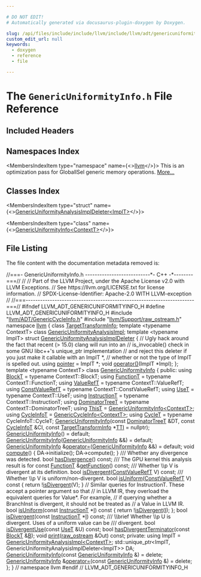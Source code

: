 ```yaml
---

# DO NOT EDIT!
# Automatically generated via docusaurus-plugin-doxygen by Doxygen.

slug: /api/files/include/include/llvm/include/llvm/adt/genericuniformityinfo-h
custom_edit_url: null
keywords:
  - doxygen
  - reference
  - file

---
```





# The `GenericUniformityInfo.h` File Reference

<DoxygenPage pluginConfig={pluginConfig}>



## Included Headers

<IncludesList>
<IncludesListItem
  filePath="llvm/ADT/GenericCycleInfo.h"
  permalink="/docs/api/files/include/include/llvm/include/llvm/adt/genericcycleinfo-h"
  isLocal="true" />
<IncludesListItem
  filePath="llvm/Support/raw_ostream.h"
  permalink="/docs/api/files/include/include/llvm/include/llvm/support/raw-ostream-h"
  isLocal="true" />
</IncludesList>

## Namespaces Index

<MembersIndex>

<MembersIndexItem
  type="namespace"
  name={<><a href="/docs/api/namespaces/llvm">llvm</a></>}>
This is an optimization pass for GlobalISel generic memory operations. <a href="/docs/api/namespaces/llvm/#details">More...</a>
</MembersIndexItem>

</MembersIndex>

## Classes Index

<MembersIndex>

<MembersIndexItem
  type="struct"
  name={<><a href="/docs/api/structs/llvm/genericuniformityanalysisimpldeleter">GenericUniformityAnalysisImplDeleter&lt;ImplT&gt;</a></>}>
</MembersIndexItem>

<MembersIndexItem
  type="class"
  name={<><a href="/docs/api/classes/llvm/genericuniformityinfo">GenericUniformityInfo&lt;ContextT&gt;</a></>}>
</MembersIndexItem>

</MembersIndex>


## File Listing

The file content with the documentation metadata removed is:

<ProgramListing>

<Link id="l00001" /><CodeLine lineNumber="1"><span class="doxyHighlightComment">//===- GenericUniformityInfo.h ---------------------------&#42;- C++ -&#42;--------===//</span></CodeLine>
<Link id="l00002" /><CodeLine lineNumber="2"><span class="doxyHighlightComment">//</span></CodeLine>
<Link id="l00003" /><CodeLine lineNumber="3"><span class="doxyHighlightComment">// Part of the LLVM Project, under the Apache License v2.0 with LLVM Exceptions.</span></CodeLine>
<Link id="l00004" /><CodeLine lineNumber="4"><span class="doxyHighlightComment">// See https://llvm.org/LICENSE.txt for license information.</span></CodeLine>
<Link id="l00005" /><CodeLine lineNumber="5"><span class="doxyHighlightComment">// SPDX-License-Identifier: Apache-2.0 WITH LLVM-exception</span></CodeLine>
<Link id="l00006" /><CodeLine lineNumber="6"><span class="doxyHighlightComment">//</span></CodeLine>
<Link id="l00007" /><CodeLine lineNumber="7"><span class="doxyHighlightComment">//===----------------------------------------------------------------------===//</span></CodeLine>
<Link id="l00008" /><CodeLine lineNumber="8"></CodeLine>
<Link id="l00009" /><CodeLine lineNumber="9"><span class="doxyHighlightPreprocessor">#ifndef LLVM&#95;ADT&#95;GENERICUNIFORMITYINFO&#95;H</span></CodeLine>
<Link id="l00010" /><CodeLine lineNumber="10"><span class="doxyHighlightPreprocessor">#define LLVM&#95;ADT&#95;GENERICUNIFORMITYINFO&#95;H</span></CodeLine>
<Link id="l00011" /><CodeLine lineNumber="11"></CodeLine>
<Link id="l00012" /><CodeLine lineNumber="12"><span class="doxyHighlightPreprocessor">#include &quot;<a href="/docs/api/files/include/include/llvm/include/llvm/adt/genericcycleinfo-h">llvm/ADT/GenericCycleInfo.h</a>&quot;</span></CodeLine>
<Link id="l00013" /><CodeLine lineNumber="13"><span class="doxyHighlightPreprocessor">#include &quot;<a href="/docs/api/files/include/include/llvm/include/llvm/support/raw-ostream-h">llvm/Support/raw&#95;ostream.h</a>&quot;</span></CodeLine>
<Link id="l00014" /><CodeLine lineNumber="14"></CodeLine>
<Link id="l00015" /><CodeLine lineNumber="15"><span class="doxyHighlightKeyword">namespace </span><span class="doxyHighlight"><a href="/docs/api/namespaces/llvm">llvm</a> &#123;</span></CodeLine>
<Link id="l00016" /><CodeLine lineNumber="16"></CodeLine>
<Link id="l00017" /><CodeLine lineNumber="17"><span class="doxyHighlightKeyword">class </span><span class="doxyHighlight"><a href="/docs/api/classes/llvm/targettransforminfo">TargetTransformInfo</a>;</span></CodeLine>
<Link id="l00018" /><CodeLine lineNumber="18"></CodeLine>
<Link id="l00019" /><CodeLine lineNumber="19"><span class="doxyHighlightKeyword">template</span><span class="doxyHighlight"> &lt;</span><span class="doxyHighlightKeyword">typename</span><span class="doxyHighlight"> ContextT&gt; </span><span class="doxyHighlightKeyword">class </span><span class="doxyHighlight"><a href="/docs/api/classes/llvm/genericuniformityanalysisimpl">GenericUniformityAnalysisImpl</a>;</span></CodeLine>
<Link id="l00020" /><CodeLine lineNumber="20" lineLink="/docs/api/structs/llvm/genericuniformityanalysisimpldeleter"><span class="doxyHighlightKeyword">template</span><span class="doxyHighlight"> &lt;</span><span class="doxyHighlightKeyword">typename</span><span class="doxyHighlight"> ImplT&gt; </span><span class="doxyHighlightKeyword">struct </span><span class="doxyHighlight"><a href="/docs/api/structs/llvm/genericuniformityanalysisimpldeleter">GenericUniformityAnalysisImplDeleter</a> &#123;</span></CodeLine>
<Link id="l00021" /><CodeLine lineNumber="21"><span class="doxyHighlight">  </span><span class="doxyHighlightComment">// Ugly hack around the fact that recent (&gt; 15.0) clang will run into an</span></CodeLine>
<Link id="l00022" /><CodeLine lineNumber="22"><span class="doxyHighlight">  </span><span class="doxyHighlightComment">// is&#95;invocable() check in some GNU libc++&#39;s unique&#95;ptr implementation</span></CodeLine>
<Link id="l00023" /><CodeLine lineNumber="23"><span class="doxyHighlight">  </span><span class="doxyHighlightComment">// and reject this deleter if you just make it callable with an ImplT &#42;,</span></CodeLine>
<Link id="l00024" /><CodeLine lineNumber="24"><span class="doxyHighlight">  </span><span class="doxyHighlightComment">// whether or not the type of ImplT is spelled out.</span></CodeLine>
<Link id="l00025" /><CodeLine lineNumber="25" lineLink="/docs/api/structs/llvm/genericuniformityanalysisimpldeleter/#a8f2028ac8e865e77f3fa85e17e097a48"><span class="doxyHighlight">  </span><span class="doxyHighlightKeyword">using </span><span class="doxyHighlight"><a href="/docs/api/structs/llvm/genericuniformityanalysisimpldeleter/#a8f2028ac8e865e77f3fa85e17e097a48">pointer</a> = ImplT &#42;;</span></CodeLine>
<Link id="l00026" /><CodeLine lineNumber="26"><span class="doxyHighlight">  </span><span class="doxyHighlightKeywordType">void</span><span class="doxyHighlight"> <a href="/docs/api/structs/llvm/genericuniformityanalysisimpldeleter/#aa616da6335794d3a20ff32826a2cdd85">operator()</a>(ImplT &#42;Impl);</span></CodeLine>
<Link id="l00027" /><CodeLine lineNumber="27"><span class="doxyHighlight">&#125;;</span></CodeLine>
<Link id="l00028" /><CodeLine lineNumber="28"></CodeLine>
<Link id="l00029" /><CodeLine lineNumber="29" lineLink="/docs/api/classes/llvm/genericuniformityinfo"><span class="doxyHighlightKeyword">template</span><span class="doxyHighlight"> &lt;</span><span class="doxyHighlightKeyword">typename</span><span class="doxyHighlight"> ContextT&gt; </span><span class="doxyHighlightKeyword">class </span><span class="doxyHighlight"><a href="/docs/api/classes/llvm/genericuniformityinfo/#ab83dbf241d113ce3d092b5ece8686f96">GenericUniformityInfo</a> &#123;</span></CodeLine>
<Link id="l00030" /><CodeLine lineNumber="30"><span class="doxyHighlightKeyword">public</span><span class="doxyHighlight">:</span></CodeLine>
<Link id="l00031" /><CodeLine lineNumber="31" lineLink="/docs/api/classes/llvm/genericuniformityinfo/#a7846cca162edb29ab70edeb218ad0eef"><span class="doxyHighlight">  </span><span class="doxyHighlightKeyword">using </span><span class="doxyHighlight"><a href="/docs/api/classes/llvm/genericuniformityinfo/#a7846cca162edb29ab70edeb218ad0eef">BlockT</a> = </span><span class="doxyHighlightKeyword">typename</span><span class="doxyHighlight"> ContextT::BlockT;</span></CodeLine>
<Link id="l00032" /><CodeLine lineNumber="32" lineLink="/docs/api/classes/llvm/genericuniformityinfo/#a328db9b8ff294419f222b374dfceecf7"><span class="doxyHighlight">  </span><span class="doxyHighlightKeyword">using </span><span class="doxyHighlight"><a href="/docs/api/classes/llvm/genericuniformityinfo/#a328db9b8ff294419f222b374dfceecf7">FunctionT</a> = </span><span class="doxyHighlightKeyword">typename</span><span class="doxyHighlight"> ContextT::FunctionT;</span></CodeLine>
<Link id="l00033" /><CodeLine lineNumber="33" lineLink="/docs/api/classes/llvm/genericuniformityinfo/#a17d8ec849eaf540a76fc14cf8006465b"><span class="doxyHighlight">  </span><span class="doxyHighlightKeyword">using </span><span class="doxyHighlight"><a href="/docs/api/classes/llvm/genericuniformityinfo/#a17d8ec849eaf540a76fc14cf8006465b">ValueRefT</a> = </span><span class="doxyHighlightKeyword">typename</span><span class="doxyHighlight"> ContextT::ValueRefT;</span></CodeLine>
<Link id="l00034" /><CodeLine lineNumber="34" lineLink="/docs/api/classes/llvm/genericuniformityinfo/#a61c4d3a7106c0651e81d82214b8cdbc6"><span class="doxyHighlight">  </span><span class="doxyHighlightKeyword">using </span><span class="doxyHighlight"><a href="/docs/api/classes/llvm/genericuniformityinfo/#a61c4d3a7106c0651e81d82214b8cdbc6">ConstValueRefT</a> = </span><span class="doxyHighlightKeyword">typename</span><span class="doxyHighlight"> ContextT::ConstValueRefT;</span></CodeLine>
<Link id="l00035" /><CodeLine lineNumber="35" lineLink="/docs/api/classes/llvm/genericuniformityinfo/#aa6f660919961041825ef8fabd61c700f"><span class="doxyHighlight">  </span><span class="doxyHighlightKeyword">using </span><span class="doxyHighlight"><a href="/docs/api/classes/llvm/genericuniformityinfo/#aa6f660919961041825ef8fabd61c700f">UseT</a> = </span><span class="doxyHighlightKeyword">typename</span><span class="doxyHighlight"> ContextT::UseT;</span></CodeLine>
<Link id="l00036" /><CodeLine lineNumber="36" lineLink="/docs/api/classes/llvm/genericuniformityinfo/#aa458b9ac78979b940dc46f3429c4c352"><span class="doxyHighlight">  </span><span class="doxyHighlightKeyword">using </span><span class="doxyHighlight"><a href="/docs/api/classes/llvm/genericuniformityinfo/#aa458b9ac78979b940dc46f3429c4c352">InstructionT</a> = </span><span class="doxyHighlightKeyword">typename</span><span class="doxyHighlight"> ContextT::InstructionT;</span></CodeLine>
<Link id="l00037" /><CodeLine lineNumber="37" lineLink="/docs/api/classes/llvm/genericuniformityinfo/#ae7217ca2d670ce6452e2c0db3c16c003"><span class="doxyHighlight">  </span><span class="doxyHighlightKeyword">using </span><span class="doxyHighlight"><a href="/docs/api/classes/llvm/genericuniformityinfo/#ae7217ca2d670ce6452e2c0db3c16c003">DominatorTreeT</a> = </span><span class="doxyHighlightKeyword">typename</span><span class="doxyHighlight"> ContextT::DominatorTreeT;</span></CodeLine>
<Link id="l00038" /><CodeLine lineNumber="38" lineLink="/docs/api/classes/llvm/genericuniformityinfo/#ae7fced8fde3e8bbcc2ca5ed0e29dcf71"><span class="doxyHighlight">  </span><span class="doxyHighlightKeyword">using </span><span class="doxyHighlight"><a href="/docs/api/classes/llvm/genericuniformityinfo/#ae7fced8fde3e8bbcc2ca5ed0e29dcf71">ThisT</a> = <a href="/docs/api/classes/llvm/genericuniformityinfo/#ab83dbf241d113ce3d092b5ece8686f96">GenericUniformityInfo&lt;ContextT&gt;</a>;</span></CodeLine>
<Link id="l00039" /><CodeLine lineNumber="39"></CodeLine>
<Link id="l00040" /><CodeLine lineNumber="40" lineLink="/docs/api/classes/llvm/genericuniformityinfo/#ae17320f5cbc1d316c60e6bc1d826cb4a"><span class="doxyHighlight">  </span><span class="doxyHighlightKeyword">using </span><span class="doxyHighlight"><a href="/docs/api/classes/llvm/genericuniformityinfo/#ae17320f5cbc1d316c60e6bc1d826cb4a">CycleInfoT</a> = <a href="/docs/api/classes/llvm/genericcycleinfo">GenericCycleInfo&lt;ContextT&gt;</a>;</span></CodeLine>
<Link id="l00041" /><CodeLine lineNumber="41" lineLink="/docs/api/classes/llvm/genericuniformityinfo/#a4bc52cc65114eb343195646bbda04b01"><span class="doxyHighlight">  </span><span class="doxyHighlightKeyword">using </span><span class="doxyHighlight"><a href="/docs/api/classes/llvm/genericuniformityinfo/#a4bc52cc65114eb343195646bbda04b01">CycleT</a> = </span><span class="doxyHighlightKeyword">typename</span><span class="doxyHighlight"> CycleInfoT::CycleT;</span></CodeLine>
<Link id="l00042" /><CodeLine lineNumber="42"></CodeLine>
<Link id="l00043" /><CodeLine lineNumber="43" lineLink="/docs/api/classes/llvm/genericuniformityinfo/#ab83dbf241d113ce3d092b5ece8686f96"><span class="doxyHighlight">  <a href="/docs/api/classes/llvm/genericuniformityinfo/#ab83dbf241d113ce3d092b5ece8686f96">GenericUniformityInfo</a>(</span><span class="doxyHighlightKeyword">const</span><span class="doxyHighlight"> <a href="/docs/api/classes/llvm/genericuniformityinfo/#ae7217ca2d670ce6452e2c0db3c16c003">DominatorTreeT</a> &amp;DT, </span><span class="doxyHighlightKeyword">const</span><span class="doxyHighlight"> <a href="/docs/api/classes/llvm/genericuniformityinfo/#ae17320f5cbc1d316c60e6bc1d826cb4a">CycleInfoT</a> &amp;CI,</span></CodeLine>
<Link id="l00044" /><CodeLine lineNumber="44"><span class="doxyHighlight">                        </span><span class="doxyHighlightKeyword">const</span><span class="doxyHighlight"> <a href="/docs/api/classes/llvm/targettransforminfo">TargetTransformInfo</a> &#42;<a href="/docs/api/namespaces/llvm/#aa0d69e81725c10fa5407f0bf34462068">TTI</a> = </span><span class="doxyHighlightKeyword">nullptr</span><span class="doxyHighlight">);</span></CodeLine>
<Link id="l00045" /><CodeLine lineNumber="45" lineLink="/docs/api/classes/llvm/genericuniformityinfo/#ac93f813ca4f78393ba53abeb75178cba"><span class="doxyHighlight">  <a href="/docs/api/classes/llvm/genericuniformityinfo/#ac93f813ca4f78393ba53abeb75178cba">GenericUniformityInfo</a>() = </span><span class="doxyHighlightKeywordFlow">default</span><span class="doxyHighlight">;</span></CodeLine>
<Link id="l00046" /><CodeLine lineNumber="46" lineLink="/docs/api/classes/llvm/genericuniformityinfo/#aff3590e74ee0efbf6472681d4cb402bd"><span class="doxyHighlight">  <a href="/docs/api/classes/llvm/genericuniformityinfo/#aff3590e74ee0efbf6472681d4cb402bd">GenericUniformityInfo</a>(<a href="/docs/api/classes/llvm/genericuniformityinfo/#ab83dbf241d113ce3d092b5ece8686f96">GenericUniformityInfo</a> &amp;&amp;) = </span><span class="doxyHighlightKeywordFlow">default</span><span class="doxyHighlight">;</span></CodeLine>
<Link id="l00047" /><CodeLine lineNumber="47" lineLink="/docs/api/classes/llvm/genericuniformityinfo/#aad616c2c0ee135a04512aa354b8c5f2a"><span class="doxyHighlight">  <a href="/docs/api/classes/llvm/genericuniformityinfo/#ab83dbf241d113ce3d092b5ece8686f96">GenericUniformityInfo</a> &amp;<a href="/docs/api/classes/llvm/genericuniformityinfo/#aad616c2c0ee135a04512aa354b8c5f2a">operator=</a>(<a href="/docs/api/classes/llvm/genericuniformityinfo/#ab83dbf241d113ce3d092b5ece8686f96">GenericUniformityInfo</a> &amp;&amp;) = </span><span class="doxyHighlightKeywordFlow">default</span><span class="doxyHighlight">;</span></CodeLine>
<Link id="l00048" /><CodeLine lineNumber="48"></CodeLine>
<Link id="l00049" /><CodeLine lineNumber="49" lineLink="/docs/api/classes/llvm/genericuniformityinfo/#ab3c0a283e7650d3c6885d3785d924a2b"><span class="doxyHighlight">  </span><span class="doxyHighlightKeywordType">void</span><span class="doxyHighlight"> <a href="/docs/api/classes/llvm/genericuniformityinfo/#ab3c0a283e7650d3c6885d3785d924a2b">compute</a>() &#123;</span></CodeLine>
<Link id="l00050" /><CodeLine lineNumber="50"><span class="doxyHighlight">    DA-&gt;initialize();</span></CodeLine>
<Link id="l00051" /><CodeLine lineNumber="51"><span class="doxyHighlight">    DA-&gt;compute();</span></CodeLine>
<Link id="l00052" /><CodeLine lineNumber="52"><span class="doxyHighlight">  &#125;</span></CodeLine>
<Link id="l00053" /><CodeLine lineNumber="53"></CodeLine>
<Link id="l00054" /><CodeLine lineNumber="54"><span class="doxyHighlightComment">  /// Whether any divergence was detected.</span></CodeLine>
<Link id="l00055" /><CodeLine lineNumber="55" lineLink="/docs/api/classes/llvm/genericuniformityinfo/#aac946caed58355d2446a6642d57fa9b5"><span class="doxyHighlight">  </span><span class="doxyHighlightKeywordType">bool</span><span class="doxyHighlight"> <a href="/docs/api/classes/llvm/genericuniformityinfo/#aac946caed58355d2446a6642d57fa9b5">hasDivergence</a>() </span><span class="doxyHighlightKeyword">const</span><span class="doxyHighlight">;</span></CodeLine>
<Link id="l00056" /><CodeLine lineNumber="56"></CodeLine>
<Link id="l00057" /><CodeLine lineNumber="57"><span class="doxyHighlightComment">  /// The GPU kernel this analysis result is for</span></CodeLine>
<Link id="l00058" /><CodeLine lineNumber="58" lineLink="/docs/api/classes/llvm/genericuniformityinfo/#aaf193ebe02e265070fca31f754fac078"><span class="doxyHighlight">  </span><span class="doxyHighlightKeyword">const</span><span class="doxyHighlight"> <a href="/docs/api/classes/llvm/genericuniformityinfo/#a328db9b8ff294419f222b374dfceecf7">FunctionT</a> &amp;<a href="/docs/api/classes/llvm/genericuniformityinfo/#aaf193ebe02e265070fca31f754fac078">getFunction</a>() </span><span class="doxyHighlightKeyword">const</span><span class="doxyHighlight">;</span></CodeLine>
<Link id="l00059" /><CodeLine lineNumber="59"></CodeLine>
<Link id="l00060" /><CodeLine lineNumber="60"><span class="doxyHighlightComment">  /// Whether \\p V is divergent at its definition.</span></CodeLine>
<Link id="l00061" /><CodeLine lineNumber="61" lineLink="/docs/api/classes/llvm/genericuniformityinfo/#a346e760e49252b524cf93d2bc874174e"><span class="doxyHighlight">  </span><span class="doxyHighlightKeywordType">bool</span><span class="doxyHighlight"> <a href="/docs/api/classes/llvm/genericuniformityinfo/#a346e760e49252b524cf93d2bc874174e">isDivergent</a>(<a href="/docs/api/classes/llvm/genericuniformityinfo/#a61c4d3a7106c0651e81d82214b8cdbc6">ConstValueRefT</a> V) </span><span class="doxyHighlightKeyword">const</span><span class="doxyHighlight">;</span></CodeLine>
<Link id="l00062" /><CodeLine lineNumber="62"></CodeLine>
<Link id="l00063" /><CodeLine lineNumber="63"><span class="doxyHighlightComment">  /// Whether \\p V is uniform/non-divergent.</span></CodeLine>
<Link id="l00064" /><CodeLine lineNumber="64" lineLink="/docs/api/classes/llvm/genericuniformityinfo/#a48249434dfd225344cb47d4982c9d5cc"><span class="doxyHighlight">  </span><span class="doxyHighlightKeywordType">bool</span><span class="doxyHighlight"> <a href="/docs/api/classes/llvm/genericuniformityinfo/#a48249434dfd225344cb47d4982c9d5cc">isUniform</a>(<a href="/docs/api/classes/llvm/genericuniformityinfo/#a61c4d3a7106c0651e81d82214b8cdbc6">ConstValueRefT</a> V)</span><span class="doxyHighlightKeyword"> const </span><span class="doxyHighlight">&#123; </span><span class="doxyHighlightKeywordFlow">return</span><span class="doxyHighlight"> !<a href="/docs/api/classes/llvm/genericuniformityinfo/#a346e760e49252b524cf93d2bc874174e">isDivergent</a>(V); &#125;</span></CodeLine>
<Link id="l00065" /><CodeLine lineNumber="65"></CodeLine>
<Link id="l00066" /><CodeLine lineNumber="66"><span class="doxyHighlight">  </span><span class="doxyHighlightComment">// Similar queries for InstructionT. These accept a pointer argument so that</span></CodeLine>
<Link id="l00067" /><CodeLine lineNumber="67"><span class="doxyHighlight">  </span><span class="doxyHighlightComment">// in LLVM IR, they overload the equivalent queries for Value&#42;. For example,</span></CodeLine>
<Link id="l00068" /><CodeLine lineNumber="68"><span class="doxyHighlight">  </span><span class="doxyHighlightComment">// if querying whether a BranchInst is divergent, it should not be treated as</span></CodeLine>
<Link id="l00069" /><CodeLine lineNumber="69"><span class="doxyHighlight">  </span><span class="doxyHighlightComment">// a Value in LLVM IR.</span></CodeLine>
<Link id="l00070" /><CodeLine lineNumber="70" lineLink="/docs/api/classes/llvm/genericuniformityinfo/#a5c48af57bb3176d925ab2b357f548c3d"><span class="doxyHighlight">  </span><span class="doxyHighlightKeywordType">bool</span><span class="doxyHighlight"> <a href="/docs/api/classes/llvm/genericuniformityinfo/#a5c48af57bb3176d925ab2b357f548c3d">isUniform</a>(</span><span class="doxyHighlightKeyword">const</span><span class="doxyHighlight"> <a href="/docs/api/classes/llvm/genericuniformityinfo/#aa458b9ac78979b940dc46f3429c4c352">InstructionT</a> &#42;<a href="/docs/api/files/lib/lib/support/md5-cpp/#ac0eafdc9ee161b71e7af98af736952fd">I</a>)</span><span class="doxyHighlightKeyword"> const </span><span class="doxyHighlight">&#123; </span><span class="doxyHighlightKeywordFlow">return</span><span class="doxyHighlight"> !<a href="/docs/api/classes/llvm/genericuniformityinfo/#a346e760e49252b524cf93d2bc874174e">isDivergent</a>(<a href="/docs/api/files/lib/lib/support/md5-cpp/#ac0eafdc9ee161b71e7af98af736952fd">I</a>); &#125;;</span></CodeLine>
<Link id="l00071" /><CodeLine lineNumber="71" lineLink="/docs/api/classes/llvm/genericuniformityinfo/#ab995baac8e1f7a0222a659789293c6d7"><span class="doxyHighlight">  </span><span class="doxyHighlightKeywordType">bool</span><span class="doxyHighlight"> <a href="/docs/api/classes/llvm/genericuniformityinfo/#ab995baac8e1f7a0222a659789293c6d7">isDivergent</a>(</span><span class="doxyHighlightKeyword">const</span><span class="doxyHighlight"> <a href="/docs/api/classes/llvm/genericuniformityinfo/#aa458b9ac78979b940dc46f3429c4c352">InstructionT</a> &#42;<a href="/docs/api/files/lib/lib/support/md5-cpp/#ac0eafdc9ee161b71e7af98af736952fd">I</a>) </span><span class="doxyHighlightKeyword">const</span><span class="doxyHighlight">;</span></CodeLine>
<Link id="l00072" /><CodeLine lineNumber="72"></CodeLine>
<Link id="l00073" /><CodeLine lineNumber="73"><span class="doxyHighlightComment">  /// \\brief Whether \\p U is divergent. Uses of a uniform value can be</span></CodeLine>
<Link id="l00074" /><CodeLine lineNumber="74"><span class="doxyHighlightComment">  /// divergent.</span></CodeLine>
<Link id="l00075" /><CodeLine lineNumber="75" lineLink="/docs/api/classes/llvm/genericuniformityinfo/#a1638da9387d3874d12b912821003134b"><span class="doxyHighlight">  </span><span class="doxyHighlightKeywordType">bool</span><span class="doxyHighlight"> <a href="/docs/api/classes/llvm/genericuniformityinfo/#a1638da9387d3874d12b912821003134b">isDivergentUse</a>(</span><span class="doxyHighlightKeyword">const</span><span class="doxyHighlight"> <a href="/docs/api/classes/llvm/genericuniformityinfo/#aa6f660919961041825ef8fabd61c700f">UseT</a> &amp;U) </span><span class="doxyHighlightKeyword">const</span><span class="doxyHighlight">;</span></CodeLine>
<Link id="l00076" /><CodeLine lineNumber="76"></CodeLine>
<Link id="l00077" /><CodeLine lineNumber="77" lineLink="/docs/api/classes/llvm/genericuniformityinfo/#a08653fe550e56547d27ab6b91e638be0"><span class="doxyHighlight">  </span><span class="doxyHighlightKeywordType">bool</span><span class="doxyHighlight"> <a href="/docs/api/classes/llvm/genericuniformityinfo/#a08653fe550e56547d27ab6b91e638be0">hasDivergentTerminator</a>(</span><span class="doxyHighlightKeyword">const</span><span class="doxyHighlight"> <a href="/docs/api/classes/llvm/genericuniformityinfo/#a7846cca162edb29ab70edeb218ad0eef">BlockT</a> &amp;<a href="/docs/api/files/lib/lib/ir/builtingcs-cpp/#ae76959fe811ba090de4cba69ac00f1da">B</a>);</span></CodeLine>
<Link id="l00078" /><CodeLine lineNumber="78"></CodeLine>
<Link id="l00079" /><CodeLine lineNumber="79" lineLink="/docs/api/classes/llvm/genericuniformityinfo/#a3aa69e1bc580eab667679041adc64b2e"><span class="doxyHighlight">  </span><span class="doxyHighlightKeywordType">void</span><span class="doxyHighlight"> <a href="/docs/api/classes/llvm/genericuniformityinfo/#a3aa69e1bc580eab667679041adc64b2e">print</a>(<a href="/docs/api/classes/llvm/raw-ostream">raw&#95;ostream</a> &amp;Out) </span><span class="doxyHighlightKeyword">const</span><span class="doxyHighlight">;</span></CodeLine>
<Link id="l00080" /><CodeLine lineNumber="80"></CodeLine>
<Link id="l00081" /><CodeLine lineNumber="81"><span class="doxyHighlightKeyword">private</span><span class="doxyHighlight">:</span></CodeLine>
<Link id="l00082" /><CodeLine lineNumber="82"><span class="doxyHighlight">  </span><span class="doxyHighlightKeyword">using </span><span class="doxyHighlight">ImplT = <a href="/docs/api/classes/llvm/genericuniformityanalysisimpl">GenericUniformityAnalysisImpl&lt;ContextT&gt;</a>;</span></CodeLine>
<Link id="l00083" /><CodeLine lineNumber="83"></CodeLine>
<Link id="l00084" /><CodeLine lineNumber="84"><span class="doxyHighlight">  std::unique&#95;ptr&lt;ImplT, GenericUniformityAnalysisImplDeleter&lt;ImplT&gt;&gt; DA;</span></CodeLine>
<Link id="l00085" /><CodeLine lineNumber="85"></CodeLine>
<Link id="l00086" /><CodeLine lineNumber="86"><span class="doxyHighlight">  <a href="/docs/api/classes/llvm/genericuniformityinfo/#ac93f813ca4f78393ba53abeb75178cba">GenericUniformityInfo</a>(</span><span class="doxyHighlightKeyword">const</span><span class="doxyHighlight"> <a href="/docs/api/classes/llvm/genericuniformityinfo/#ab83dbf241d113ce3d092b5ece8686f96">GenericUniformityInfo</a> &amp;) = </span><span class="doxyHighlightKeyword">delete</span><span class="doxyHighlight">;</span></CodeLine>
<Link id="l00087" /><CodeLine lineNumber="87"><span class="doxyHighlight">  <a href="/docs/api/classes/llvm/genericuniformityinfo/#ab83dbf241d113ce3d092b5ece8686f96">GenericUniformityInfo</a> &amp;<a href="/docs/api/classes/llvm/genericuniformityinfo/#aad616c2c0ee135a04512aa354b8c5f2a">operator=</a>(</span><span class="doxyHighlightKeyword">const</span><span class="doxyHighlight"> <a href="/docs/api/classes/llvm/genericuniformityinfo/#ab83dbf241d113ce3d092b5ece8686f96">GenericUniformityInfo</a> &amp;) = </span><span class="doxyHighlightKeyword">delete</span><span class="doxyHighlight">;</span></CodeLine>
<Link id="l00088" /><CodeLine lineNumber="88"><span class="doxyHighlight">&#125;;</span></CodeLine>
<Link id="l00089" /><CodeLine lineNumber="89"></CodeLine>
<Link id="l00090" /><CodeLine lineNumber="90"><span class="doxyHighlight">&#125; </span><span class="doxyHighlightComment">// namespace llvm</span></CodeLine>
<Link id="l00091" /><CodeLine lineNumber="91"></CodeLine>
<Link id="l00092" /><CodeLine lineNumber="92"><span class="doxyHighlightPreprocessor">#endif </span><span class="doxyHighlightComment">// LLVM&#95;ADT&#95;GENERICUNIFORMITYINFO&#95;H</span></CodeLine>

</ProgramListing>


</DoxygenPage>
